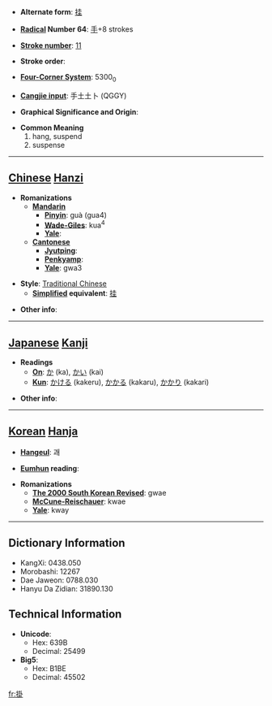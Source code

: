 * '''Alternate form''': [[挂]]

* '''[[Wiktionary:Chinese radical index| Radical]] Number 64''': [[Wiktionary:Chinese radical index 手|手]]+8 strokes

* '''[[Wiktionary:Chinese total strokes index|Stroke number]]''': [[Wiktionary:Chinese total strokes index 11|11]]

* '''Stroke order''': 

* '''[[Wiktionary:Chinese four corner index|Four-Corner System]]''': 5300<sub>0</sub>

* '''[[Wiktionary:Chinese Cangjie index|Cangjie input]]''': 手土土卜 (QGGY)

* '''Graphical Significance and Origin''': 

* '''Common Meaning'''
*#hang, suspend
*# suspense


----

== [[Chinese]] [[Hanzi]] ==

* '''Romanizations'''
** '''[[Mandarin]]'''
*** '''[[Pinyin]]''': guà (gua4)
*** '''[[Wade-Giles]]''': kua<sup>4</sup>
*** '''[[Yale]]''': 
** '''[[Cantonese]]'''
*** '''[[Jyutping]]''':
*** '''[[Penkyamp]]''': 
*** '''[[Yale]]''': gwa3

* '''Style''': [[Traditional Chinese]] 
** '''[[Simplified Chinese|Simplified]] equivalent''': [[挂]]

* '''Other info''': 

----

== [[Japanese]] [[Kanji]] ==

* '''Readings'''
** '''[[On]]''': [[か]] (ka), [[かい]] (kai)
** '''[[Kun]]''': [[かける]] (kakeru), [[かかる]] (kakaru), [[かかり]] (kakari)

* '''Other info''':  

----

== [[Korean]] [[Hanja]] ==

* '''[[Hangeul]]''': 괘

* '''[[Eumhun]] reading''': 

* '''Romanizations'''
** '''[[The 2000 South Korean Revised Romanization|The 2000 South Korean Revised]]''': gwae
** '''[[McCune-Reischauer]]''': kwae
** '''[[Yale]]''': kway

----

== Dictionary Information ==

* KangXi: 0438.050
* Morobashi: 12267
* Dae Jaweon: 0788.030
* Hanyu Da Zidian: 31890.130

== Technical Information ==

* '''Unicode''':
** Hex: 639B
** Decimal: 25499
* '''Big5''':
** Hex: B1BE
** Decimal: 45502

[[fr:掛]]
